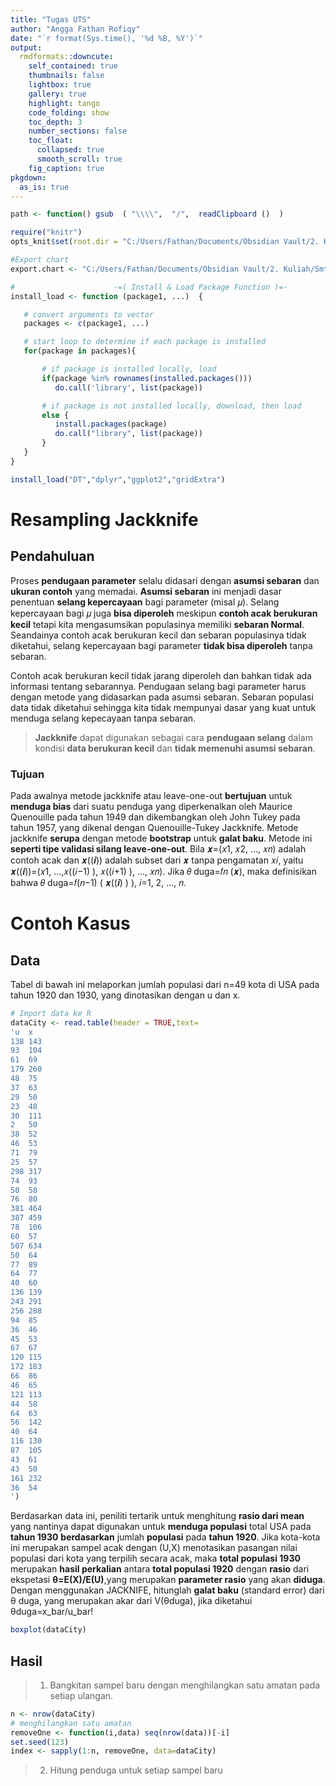 ```yaml
---
title: "Tugas UTS"
author: "Angga Fathan Rofiqy"
date: "`r format(Sys.time(), '%d %B, %Y')`"
output:
  rmdformats::downcute:
    self_contained: true
    thumbnails: false
    lightbox: true
    gallery: true
    highlight: tango
    code_folding: show
    toc_depth: 3
    number_sections: false
    toc_float:
      collapsed: true
      smooth_scroll: true
    fig_caption: true
pkgdown:
  as_is: true
---
```


```r
path <- function() gsub  ( "\\\\",  "/",  readClipboard ()  )

require("knitr")
opts_knit$set(root.dir = "C:/Users/Fathan/Documents/Obsidian Vault/2. Kuliah/Smt 6/2. Teknik Pembelajaran Mesin/Project/Kuliah Tugas Individu 1")

#Export chart
export.chart <- "C:/Users/Fathan/Documents/Obsidian Vault/2. Kuliah/Smt 6/2. Teknik Pembelajaran Mesin/Project/Kuliah Tugas Individu 1/Chart"

#                      -=( Install & Load Package Function )=-
install_load <- function (package1, ...)  {   

   # convert arguments to vector
   packages <- c(package1, ...)

   # start loop to determine if each package is installed
   for(package in packages){

       # if package is installed locally, load
       if(package %in% rownames(installed.packages()))
          do.call('library', list(package))

       # if package is not installed locally, download, then load
       else {
          install.packages(package)
          do.call("library", list(package))
       }
   } 
}

install_load("DT","dplyr","ggplot2","gridExtra")
```

# Resampling Jackknife

## Pendahuluan

Proses **pendugaan parameter** selalu didasari dengan **asumsi sebaran** dan **ukuran contoh** yang memadai. **Asumsi sebaran** ini menjadi dasar penentuan **selang kepercayaan** bagi parameter (misal 𝜇). Selang kepercayaan bagi 𝜇 juga **bisa diperoleh** meskipun **contoh acak berukuran kecil** tetapi kita mengasumsikan populasinya memiliki **sebaran Normal**. Seandainya contoh acak berukuran kecil dan sebaran populasinya tidak diketahui, selang kepercayaan bagi parameter **tidak bisa diperoleh** tanpa sebaran.

Contoh acak berukuran kecil tidak jarang diperoleh dan bahkan tidak ada informasi tentang sebarannya. Pendugaan selang bagi parameter harus dengan metode yang didasarkan pada asumsi sebaran. Sebaran populasi data tidak diketahui sehingga kita tidak mempunyai dasar yang kuat untuk menduga selang kepecayaan tanpa sebaran.

> **Jackknife** dapat digunakan sebagai cara **pendugaan selang** dalam kondisi **data berukuran kecil** dan **tidak memenuhi asumsi sebaran**.

### Tujuan

Pada awalnya metode jackknife atau leave-one-out **bertujuan** untuk **menduga bias** dari suatu penduga yang diperkenalkan oleh Maurice Quenouille pada tahun 1949 dan dikembangkan oleh John Tukey pada tahun 1957, yang dikenal dengan Quenouille-Tukey Jackknife. Metode jackknife **serupa** dengan metode **bootstrap** untuk **galat baku**. Metode ini **seperti tipe validasi silang leave-one-out**. Bila 𝒙=(𝑥1, 𝑥2, …, 𝑥𝑛) adalah contoh acak dan 𝒙((𝒊)) adalah subset dari 𝒙 tanpa pengamatan 𝑥𝑖, yaitu 𝒙((𝒊))=(𝑥1, …,𝑥((𝑖−1) ), 𝑥((𝑖+1) ), …, 𝑥𝑛). Jika 𝜃 duga=𝑓𝑛 (𝒙), maka definisikan bahwa 𝜃 duga=𝑓(𝑛−1) ( 𝒙((𝒊) ) ), 𝑖=1, 2, …, 𝑛.

# Contoh Kasus

## Data

Tabel di bawah ini melaporkan jumlah populasi dari n=49 kota di USA pada tahun 1920 dan 1930, yang dinotasikan dengan u dan x.

```r
# Import data ke R
dataCity <- read.table(header = TRUE,text=
'u  x 
138 143
93  104
61  69
179 260
48  75
37  63
29  50
23  48
30  111
2   50
38  52
46  53
71  79
25  57
298 317
74  93
50  58
76  80
381 464
387 459
78  106
60  57
507 634
50  64
77  89
64  77
40  60
136 139
243 291
256 288
94  85
36  46
45  53
67  67
120 115
172 183
66  86
46  65
121 113
44  58
64  63
56  142
40  64
116 130
87  105
43  61
43  50
161 232
36  54
')
```

Berdasarkan data ini, peniliti tertarik untuk menghitung **rasio dari mean** yang nantinya dapat digunakan untuk **menduga populasi** total USA pada **tahun 1930** **berdasarkan** jumlah **populasi** pada **tahun 1920**. Jika kota-kota ini merupakan sampel acak dengan (U,X) menotasikan pasangan nilai populasi dari kota yang terpilih secara acak, maka **total populasi 1930** merupakan **hasil perkalian** antara **total populasi 1920** dengan **rasio** dari ekspetasi **θ=E(X)/E(U)**,yang merupakan **parameter rasio** yang akan **diduga**. Dengan menggunakan JACKNIFE, hitunglah **galat baku** (standard error) dari θ duga, yang merupakan akar dari V(θduga), jika diketahui θduga=x_bar/u_bar!

```r
boxplot(dataCity)
```

## Hasil

> 1.  Bangkitan sampel baru dengan menghilangkan satu amatan pada setiap ulangan.

```r
n <- nrow(dataCity)
# menghilangkan satu amatan
removeOne <- function(i,data) seq(nrow(data))[-i]
set.seed(123)
index <- sapply(1:n, removeOne, data=dataCity)
```

> 2.  Hitung penduga untuk setiap sampel baru
